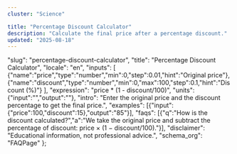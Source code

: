 ```yaml
---
cluster: "Science"

title: "Percentage Discount Calculator"
description: "Calculate the final price after a percentage discount."
updated: "2025-08-18"
---
```



  "slug": "percentage-discount-calculator",
  "title": "Percentage Discount Calculator",
  "locale": "en",
  "inputs": [
    {"name":"price","type":"number","min":0,"step":0.01,"hint":"Original price"},
    {"name":"discount","type":"number","min":0,"max":100,"step":0.1,"hint":"Discount (%)"}
  ],
  "expression": "price * (1 - discount/100)",
  "units": {"input":"","output":""},
  "intro": "Enter the original price and the discount percentage to get the final price.",
  "examples": [{"input":{"price":100,"discount":15},"output":"85"}],
  "faqs": [{"q":"How is the discount calculated?","a":"We take the original price and subtract the percentage of discount: price × (1 − discount/100)."}],
  "disclaimer": "Educational information, not professional advice.",
  "schema_org": "FAQPage"
};

<BaseLayout title={schema.title} description={schema.description}>
  <!-- ad-slot: top -->
<Calculator schema={schema} />
</BaseLayout>

<!-- ad-slot: bottom -->
